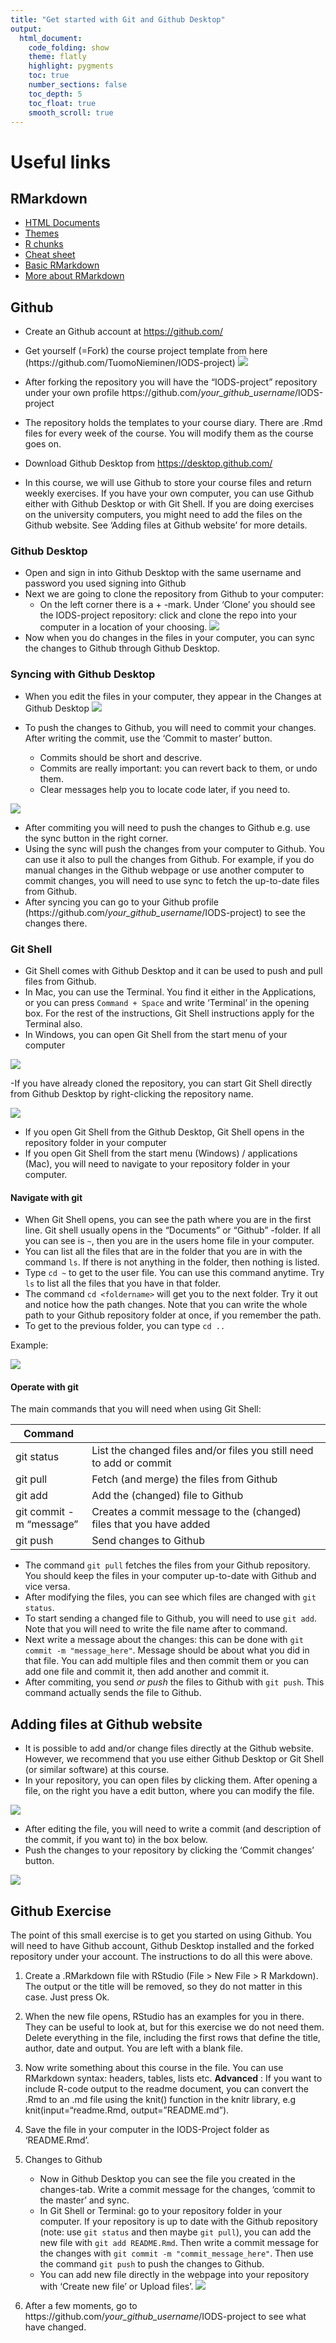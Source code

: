 ```yaml
---
title: "Get started with Git and Github Desktop"
output:
  html_document:
    code_folding: show
    theme: flatly
    highlight: pygments
    toc: true
    number_sections: false
    toc_depth: 5
    toc_float: true
    smooth_scroll: true
---
```


# Useful links

## RMarkdown
- [HTML Documents](http://rmarkdown.rstudio.com/html_document_format.html)
- [Themes](http://bootswatch.com/)
- [R chunks](http://rmarkdown.rstudio.com/authoring_rcodechunks.html)
- [Cheat sheet](https://www.rstudio.com/wp-content/uploads/2015/02/rmarkdown-cheatsheet.pdf)
- [Basic RMarkdown](http://rmarkdown.rstudio.com/authoring_basics.html)
- [More about RMarkdown](http://rmarkdown.rstudio.com/authoring_pandoc_markdown.html#raw_html)

## Github

- Create an Github account at [https://github.com/](https://github.com/)
- Get yourself (=Fork) the course project template from here (https://github.com/TuomoNieminen/IODS-project)
![](C:\Users\emmak\OneDrive\DataCamp\Helsinki-Open-Data-Science\instructions\Fork.png)

- After forking the repository you will have the "IODS-project" repository under your own profile   https://github.com/*your_github_username*/IODS-project
- The repository holds the templates to your course diary. There are .Rmd files for every week of the course. You will modify them as the course goes on.
- Download Github Desktop from [https://desktop.github.com/](https://desktop.github.com/)
- In this course, we will use Github to store your course files and return weekly exercises. If you have your own computer, you can use Github either with Github Desktop or with Git Shell. If you are doing exercises on the university computers, you might need to add the files on the Github website. See 'Adding files at Github website' for more details.
  
### Github Desktop
- Open and sign in into Github Desktop with the same username and password you used signing into Github
- Next we are going to clone the repository from Github to your computer:
    + On the left corner there is a + -mark. Under 'Clone' you should see the IODS-project repository: click and clone the repo into your computer in a location of your choosing.
![](C:\Users\emmak\OneDrive\DataCamp\Helsinki-Open-Data-Science\instructions\clone.png)
- Now when you do changes in the files in your computer, you can sync the changes to Github through Github Desktop. 

### Syncing with Github Desktop

- When you edit the files in your computer, they appear in the Changes at Github Desktop
![](C:\Users\emmak\OneDrive\DataCamp\Helsinki-Open-Data-Science\instructions\changes.png)

- To push the changes to Github, you will need to commit your changes. After writing the commit, use the 'Commit to master' button. 
    + Commits should be short and descrive. 
    + Commits are really important: you can revert back to them, or undo them. 
    + Clear messages help you to locate code later, if you need to.
    
![](C:\Users\emmak\OneDrive\DataCamp\Helsinki-Open-Data-Science\instructions\commit.png)

- After commiting you will need to push the changes to Github e.g. use the sync button in the right corner.
- Using the sync will push the changes from your computer to Github. You can use it also to pull the changes from Github. For example, if you do manual changes in the Github webpage or use another computer to commit changes, you will need to use sync to fetch the up-to-date files from Github.
- After syncing you can go to your Github profile (https://github.com/*your_github_username*/IODS-project) to see the changes there.

### Git Shell

- Git Shell comes with Github Desktop and it can be used to push and pull files from Github.
- In Mac, you can use the Terminal. You find it either in the Applications, or you can press `Command + Space` and write 'Terminal' in the opening box. For the rest of the instructions, Git Shell instructions apply for the Terminal also.
- In Windows, you can open Git Shell from the start menu of your computer

![](C:\Users\emmak\OneDrive\DataCamp\Helsinki-Open-Data-Science\instructions\start_menu.png)


-If you have already cloned the repository, you can start Git Shell directly from Github Desktop by right-clicking the repository name.

![](C:\Users\emmak\OneDrive\DataCamp\Helsinki-Open-Data-Science\instructions\gitshell_start.png)
    
+ If you open Git Shell from the Github Desktop, Git Shell opens in the repository folder in your computer
+ If you open Git Shell from the start menu (Windows) / applications (Mac), you will need to navigate to your repository folder in your computer.


#### Navigate with git

- When Git Shell opens, you can see the path where you are in the first line. Git shell usually opens in the "Documents" or "Github" -folder. If all you can see is `~`, then you are in the users home file in your computer.  
- You can list all the files that are in the folder that you are in with the command `ls`. If there is not anything in the folder, then nothing is listed.
- Type `cd ~` to get to the user file. You can use this command anytime. Try `ls` to list all the files that you have in that folder. 
- The command `cd <foldername>` will get you to the next folder. Try it out and notice how the path changes. Note that you can write the whole path to your Github repository folder at once, if you remember the path.
- To get to the previous folder, you can type `cd ..`

Example:
    
![](C:\Users\emmak\OneDrive\DataCamp\Helsinki-Open-Data-Science\instructions\git_navigate.png)

#### Operate with git

The main commands that you will need when using Git Shell:

| Command       |               |
| ----------------- |---------------------------------------------------- |
| git status    | List the changed files and/or files you still need to add or commit |
| git pull | Fetch (and merge) the files from Github    |
| git add <filename> | Add the (changed) file to Github |
| git commit -m "message" | Creates a commit message to the (changed) files that you have added |
| git push | Send changes to Github |


- The command `git pull` fetches the files from your Github repository. You should keep the files in your computer up-to-date with Github and vice versa. 
- After modifying the files, you can see which files are changed with `git status`. 
- To start sending a changed file to Github, you will need to use `git add`. Note that you will need to write the file name after to command. 
- Next write a message about the changes: this can be done with `git commit -m "message_here"`. Message should be about what you did in that file. You can add multiple files and then commit them or you can add one file and commit it, then add another and commit it. 
- After commiting, you send *or push* the files to Github with `git push`. This command actually sends the file to Github. 

## Adding files at Github website

- It is possible to add and/or change files directly at the Github website. However, we recommend that you use either Github Desktop or Git Shell (or similar software) at this course. 
- In your repository, you can open files by clicking them. After opening a file, on the right you have a edit button, where you can modify the file.

![](C:\Users\emmak\OneDrive\DataCamp\Helsinki-Open-Data-Science\instructions\edit_webpage.png)

- After editing the file, you will need to write a commit (and description of the commit, if you want to) in the box below. 
- Push the changes to your repository by clicking the 'Commit changes' button.

![](C:\Users\emmak\OneDrive\DataCamp\Helsinki-Open-Data-Science\instructions\commit_webpage.png)

## Github Exercise

The point of this small exercise is to get you started on using Github. You will need to have Github account, Github Desktop installed and the forked repository under your account. The instructions to do all this were above.

1. Create a .RMarkdown file with RStudio (File > New File > R Markdown). The output or the title will be removed, so they do not matter in this case. Just press Ok.

2. When the new file opens, RStudio has an examples for you in there. They can be useful to look at, but for this exercise we do not need them. Delete everything in the file, including the first rows that define the title, author, date and output. You are left with a blank file.

3. Now write something about this course in the file. You can use RMarkdown syntax: headers, tables, lists etc. 
**Advanced** : If you want to include R-code output to the readme document, you can convert the .Rmd to an .md file using the knit() function in the knitr library, e.g knit(input="readme.Rmd, output="README.md").

4. Save the file in your computer in the IODS-Project folder as 'README.Rmd'.

5. Changes to Github
    + Now in Github Desktop you can see the file you created in the changes-tab. Write a commit message for the changes, 'commit to the master' and sync. 
    + In Git Shell or Terminal: go to your repository folder in your computer. If your repository is up to date with the Github repository (note: use `git status` and then maybe `git pull`), you can add the new file with `git add README.Rmd`. Then write a commit message for the changes with `git commit -m "commit_message_here"`. Then use the command `git push` to push the changes to Github. 
    + You can add new file directly in the webpage into your repository with 'Create new file' or Upload files'.
    ![](C:\Users\emmak\OneDrive\DataCamp\Helsinki-Open-Data-Science\instructions\add_file_webpage.png)
    
6. After a few moments, go to https://github.com/*your_github_username*/IODS-project to see what have changed. 
